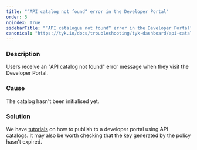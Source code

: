 ```yaml
---
title: "“API catalog not found“ error in the Developer Portal"
order: 5
noindex: True
sidebarTitle: "“API catalogue not found“ error in the Developer Portal"
canonical: "https://tyk.io/docs/troubleshooting/tyk-dashboard/api-catalogue-not-found-error-developer-portal"
---
```



<LegacyClassicPortalApi/>

### Description

Users receive an "API catalog not found" error message when they visit the Developer Portal.

### Cause

The catalog hasn't been initialised yet.

### Solution

We have [tutorials](/nightly/getting-started/tutorials/publish-api) on how to publish to a developer portal using API catalogs. It may also be worth checking that the key generated by the policy hasn't expired.